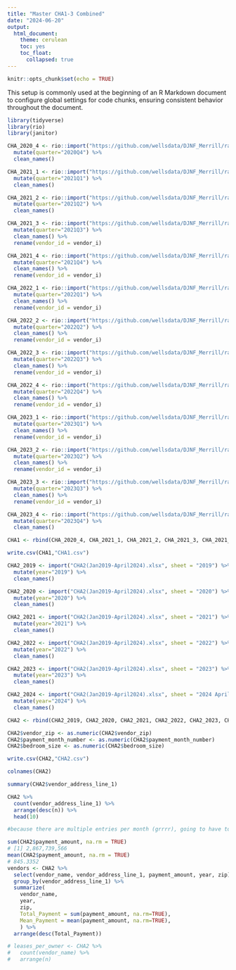 ```yaml
---
title: "Master CHA1-3 Combined"
date: "2024-06-20"
output:
  html_document:
    theme: cerulean
    toc: yes
    toc_float:
      collapsed: true
---
```


```r
knitr::opts_chunk$set(echo = TRUE)
```
This setup is commonly used at the beginning of an R Markdown document to configure global settings for code chunks, ensuring consistent behavior throughout the document.

```r
library(tidyverse)
library(rio)
library(janitor)
```

```r
CHA_2020_4 <- rio::import("https://github.com/wellsdata/DJNF_Merrill/raw/main/data/CHA_Data_24_053R.xlsx", sheet = "2020Q4") %>% 
  mutate(quarter="2020Q4") %>% 
  clean_names()

CHA_2021_1 <- rio::import("https://github.com/wellsdata/DJNF_Merrill/raw/main/data/CHA_Data_24_053R.xlsx", sheet = "2021Q1") %>% 
  mutate(quarter="2021Q1") %>% 
  clean_names()

CHA_2021_2 <- rio::import("https://github.com/wellsdata/DJNF_Merrill/raw/main/data/CHA_Data_24_053R.xlsx", sheet = "2021Q2") %>% 
  mutate(quarter="2021Q2") %>% 
  clean_names()

CHA_2021_3 <- rio::import("https://github.com/wellsdata/DJNF_Merrill/raw/main/data/CHA_Data_24_053R.xlsx", sheet = "2021Q3") %>% 
  mutate(quarter="2021Q3") %>% 
  clean_names() %>% 
  rename(vendor_id = vendor_i)

CHA_2021_4 <- rio::import("https://github.com/wellsdata/DJNF_Merrill/raw/main/data/CHA_Data_24_053R.xlsx", sheet = "2021Q4") %>% 
  mutate(quarter="2021Q4") %>% 
  clean_names() %>% 
  rename(vendor_id = vendor_i)

CHA_2022_1 <- rio::import("https://github.com/wellsdata/DJNF_Merrill/raw/main/data/CHA_Data_24_053R.xlsx", sheet = "2022Q1") %>% 
  mutate(quarter="2022Q1") %>% 
  clean_names() %>% 
  rename(vendor_id = vendor_i)

CHA_2022_2 <- rio::import("https://github.com/wellsdata/DJNF_Merrill/raw/main/data/CHA_Data_24_053R.xlsx", sheet = "2022Q2") %>% 
  mutate(quarter="2022Q2") %>% 
  clean_names() %>% 
  rename(vendor_id = vendor_i)

CHA_2022_3 <- rio::import("https://github.com/wellsdata/DJNF_Merrill/raw/main/data/CHA_Data_24_053R.xlsx", sheet = "2022Q3") %>% 
  mutate(quarter="2022Q3") %>% 
  clean_names() %>% 
  rename(vendor_id = vendor_i)

CHA_2022_4 <- rio::import("https://github.com/wellsdata/DJNF_Merrill/raw/main/data/CHA_Data_24_053R.xlsx", sheet = "2022Q4") %>% 
  mutate(quarter="2022Q4") %>% 
  clean_names() %>% 
  rename(vendor_id = vendor_i)

CHA_2023_1 <- rio::import("https://github.com/wellsdata/DJNF_Merrill/raw/main/data/CHA_Data_24_053R.xlsx", sheet = "2023Q1") %>% 
  mutate(quarter="2023Q1") %>% 
  clean_names() %>% 
  rename(vendor_id = vendor_i)

CHA_2023_2 <- rio::import("https://github.com/wellsdata/DJNF_Merrill/raw/main/data/CHA_Data_24_053R.xlsx", sheet = "2023Q2") %>% 
  mutate(quarter="2023Q2") %>% 
  clean_names() %>% 
  rename(vendor_id = vendor_i)

CHA_2023_3 <- rio::import("https://github.com/wellsdata/DJNF_Merrill/raw/main/data/CHA_Data_24_053R.xlsx", sheet = "2023Q3") %>% 
  mutate(quarter="2023Q3") %>% 
  clean_names() %>% 
  rename(vendor_id = vendor_i)

CHA_2023_4 <- rio::import("https://github.com/wellsdata/DJNF_Merrill/raw/main/data/CHA_Data_24_053R.xlsx", sheet = "2023Q4") %>% 
  mutate(quarter="2023Q4") %>% 
  clean_names() 
```

```r

CHA1 <- rbind(CHA_2020_4, CHA_2021_1, CHA_2021_2, CHA_2021_3, CHA_2021_4, CHA_2022_1, CHA_2022_2, CHA_2022_3, CHA_2022_4, CHA_2023_1, CHA_2023_2, CHA_2023_3, CHA_2023_4)

write.csv(CHA1,"CHA1.csv")
```

```r

CHA2_2019 <- import("CHA2(Jan2019-April2024).xlsx", sheet = "2019") %>% 
  mutate(year="2019") %>% 
  clean_names()

CHA2_2020 <- import("CHA2(Jan2019-April2024).xlsx", sheet = "2020") %>% 
  mutate(year="2020") %>% 
  clean_names()

CHA2_2021 <- import("CHA2(Jan2019-April2024).xlsx", sheet = "2021") %>% 
  mutate(year="2021") %>% 
  clean_names()

CHA2_2022 <- import("CHA2(Jan2019-April2024).xlsx", sheet = "2022") %>% 
  mutate(year="2022") %>% 
  clean_names()

CHA2_2023 <- import("CHA2(Jan2019-April2024).xlsx", sheet = "2023") %>% 
  mutate(year="2023") %>% 
  clean_names()

CHA2_2024 <- import("CHA2(Jan2019-April2024).xlsx", sheet = "2024 April") %>% 
  mutate(year="2024") %>% 
  clean_names()

CHA2 <- rbind(CHA2_2019, CHA2_2020, CHA2_2021, CHA2_2022, CHA2_2023, CHA2_2024)

CHA2$vendor_zip <- as.numeric(CHA2$vendor_zip)
CHA2$payment_month_number <- as.numeric(CHA2$payment_month_number)
CHA2$bedroom_size <- as.numeric(CHA2$bedroom_size)

write.csv(CHA2,"CHA2.csv")

colnames(CHA2)

summary(CHA2$vendor_address_line_1)

CHA2 %>% 
  count(vendor_address_line_1) %>% 
  arrange(desc(n)) %>% 
  head(10) 

#because there are multiple entries per month (grrrr), going to have to go with total payment amount to find any valuable data analysis 

sum(CHA2$payment_amount, na.rm = TRUE)
# [1] 2,867,739,566
mean(CHA2$payment_amount, na.rm = TRUE)
# 845.3352
vendors <- CHA2 %>% 
  select(vendor_name, vendor_address_line_1, payment_amount, year, zip) %>% 
  group_by(vendor_address_line_1) %>% 
  summarize(
    vendor_name,
    year,
    zip,
    Total_Payment = sum(payment_amount, na.rm=TRUE),
    Mean_Payment = mean(payment_amount, na.rm=TRUE),
    ) %>%  
  arrange(desc(Total_Payment))

# leases_per_owner <- CHA2 %>% 
#   count(vendor_name) %>% 
#   arrange(n) 
 

```

```r


```




